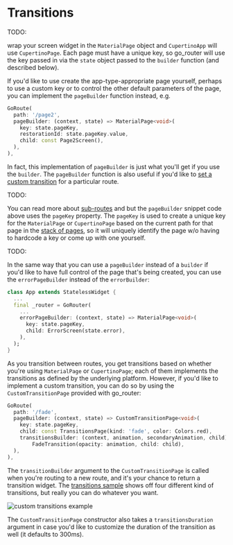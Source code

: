 # Transitions

TODO:

 wrap your screen widget in
the `MaterialPage` object and `CupertinoApp` will use `CupertinoPage`. Each page
must have a unique key, so go_router will use the key passed in via the `state`
object passed to the `builder` function (and described below).

If you'd like to use create the app-type-appropriate page yourself, perhaps to
use a custom key or to control the other default parameters of the page, you can
implement the `pageBuilder` function instead, e.g.

```dart
GoRoute(
  path: '/page2',
  pageBuilder: (context, state) => MaterialPage<void>(
    key: state.pageKey,
    restorationId: state.pageKey.value,
    child: const Page2Screen(),
  ),
),
```

In fact, this implementation of `pageBuilder` is just what you'll get if you use
the `builder`. The `pageBuilder` function is also useful if you'd like to [set a
custom transition](/transitions) for a particular route.


TODO:


You can read more about [sub-routes](/sub-routes) and
 but the `pageBuilder` snippet code above
uses the `pageKey` property. The `pageKey` is used to create a unique key for
the `MaterialPage` or `CupertinoPage` based on the current path for that page in
the [stack of pages](/sub-routes), so it will uniquely identify the page w/o
having to hardcode a key or come up with one yourself.


TODO:


In the same way that you can use a `pageBuilder` instead of a `builder` if you'd
like to have full control of the page that's being created, you can use the 
`errorPageBuilder` instead of the `errorBuilder`:

```dart
class App extends StatelessWidget {
  ...
  final _router = GoRouter(
    ...
    errorPageBuilder: (context, state) => MaterialPage<void>(
      key: state.pageKey,
      child: ErrorScreen(state.error),
    ),
  );
}
```







As you transition between routes, you get transitions based on whether
you're using `MaterialPage` or `CupertinoPage`; each of them implements the
transitions as defined by the underlying platform. However, if you'd like to
implement a custom transition, you can do so by using the `CustomTransitionPage`
provided with go_router:

```dart
GoRoute(
  path: '/fade',
  pageBuilder: (context, state) => CustomTransitionPage<void>(
    key: state.pageKey,
    child: const TransitionsPage(kind: 'fade', color: Colors.red),
    transitionsBuilder: (context, animation, secondaryAnimation, child) =>
        FadeTransition(opacity: animation, child: child),
  ),
),
```

The `transitionBuilder` argument to the `CustomTransitionPage` is called when
you're routing to a new route, and it's your chance to return a transition
widget. The [transitions
sample](https://github.com/csells/go_router/blob/master/example/lib/transitions.dart)
shows off four different kind of transitions, but really you can do whatever you
want.

![custom transitions example](https://raw.githubusercontent.com/csells/go_router/master/readme/transitions.gif)

The `CustomTransitionPage` constructor also takes a `transitionsDuration`
argument in case you'd like to customize the duration of the transition as well
(it defaults to 300ms).
